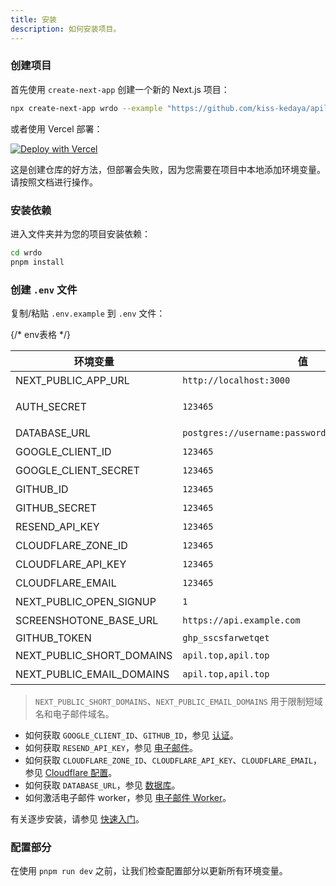 ```yaml
---
title: 安装
description: 如何安装项目。
---
```


<Steps>

### 创建项目

首先使用 `create-next-app` 创建一个新的 Next.js 项目：

```bash
npx create-next-app wrdo --example "https://github.com/kiss-kedaya/apil.top"
```

或者使用 Vercel 部署：

[![Deploy with Vercel](https://vercel.com/button)](https://vercel.com/new/clone?repository-url=https%3A%2F%2Fgithub.com%2Fkiss-kedaya%2Fapil.top)

<Callout type="warning" twClass="mt-4">
  这是创建仓库的好方法，但部署会失败，因为您需要在项目中本地添加环境变量。请按照文档进行操作。
</Callout>

### 安装依赖

进入文件夹并为您的项目安装依赖：

```bash
cd wrdo
pnpm install
```

### 创建 `.env` 文件

复制/粘贴 `.env.example` 到 `.env` 文件：

{/* env表格 */}

| 环境变量 | 值 | 描述 |
|----------------------|-------|-------------|
| NEXT_PUBLIC_APP_URL | `http://localhost:3000` | Next.js 应用程序的 URL。 |
| AUTH_SECRET | `123465` | 用于加密令牌和电子邮件验证哈希的密钥。 |
| DATABASE_URL | `postgres://username:password@host:port/database` | postgres 数据库的路径。 |
| GOOGLE_CLIENT_ID | `123465` | Google OAuth 客户端的 ID。 |
| GOOGLE_CLIENT_SECRET | `123465` | Google OAuth 客户端的密钥。 |
| GITHUB_ID | `123465` | GitHub OAuth 客户端的 ID。 |
| GITHUB_SECRET | `123465` | GitHub OAuth 客户端的密钥。 |
| RESEND_API_KEY | `123465` | Resend 的 API 密钥。 |
| CLOUDFLARE_ZONE_ID | `123465` | Cloudflare 的区域 ID。 |
| CLOUDFLARE_API_KEY | `123465` | Cloudflare 的 API 密钥。 |
| CLOUDFLARE_EMAIL | `123465` | Cloudflare 的电子邮件。 |
| NEXT_PUBLIC_OPEN_SIGNUP | `1` | 开放注册。 |
| SCREENSHOTONE_BASE_URL | `https://api.example.com` | 待定 |
| GITHUB_TOKEN | `ghp_sscsfarwetqet` | https://github.com/settings/tokens |
| NEXT_PUBLIC_SHORT_DOMAINS | `apil.top,apil.top` | 短域名列表。用 `,` 分隔 |
| NEXT_PUBLIC_EMAIL_DOMAINS | `apil.top,apil.top` | 电子邮件域名列表。用 `,` 分隔 |

> `NEXT_PUBLIC_SHORT_DOMAINS`、`NEXT_PUBLIC_EMAIL_DOMAINS` 用于限制短域名和电子邮件域名。

- 如何获取 `GOOGLE_CLIENT_ID`、`GITHUB_ID`，参见 [认证](/docs/developer/authentification)。
- 如何获取 `RESEND_API_KEY`，参见 [电子邮件](/docs/developer/email)。
- 如何获取 `CLOUDFLARE_ZONE_ID`、`CLOUDFLARE_API_KEY`、`CLOUDFLARE_EMAIL`，参见 [Cloudflare 配置](/docs/developer/cloudflare)。
- 如何获取 `DATABASE_URL`，参见 [数据库](/docs/developer/database)。
- 如何激活电子邮件 worker，参见 [电子邮件 Worker](/docs/developer/cloudflare-email-worker)。

有关逐步安装，请参见 [快速入门](/docs/developer/quick-start)。

### 配置部分

在使用 `pnpm run dev` 之前，让我们检查配置部分以更新所有环境变量。

</Steps>
